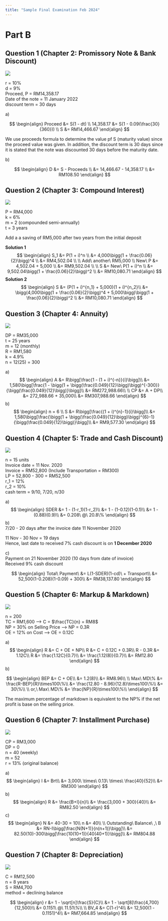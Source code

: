 ```yaml
---
title: "Sample Final Examination Feb 2024"
---
```


# Part B

## Question 1 (Chapter 2: Promissory Note & Bank Discount)

![](images/qna/sample_feb2024/bq1.png)\

r = 10%\
d = 9%\
Proceed, P = RM14,358.17\
Date of the note = 11 January 2022\
discount term = 30 days\

a)\

$$
\begin{align}
Proceed &= S(1 - dt) \\
14,358.17 &= S(1 - 0.09(\frac{30}{360})) \\
S &= RM14,466.67
\end{align}
$$

::: {.callout-note}
We use proceeds formula to determine the value pf S (maturity value) since the proceed value was given. In addition, the discount term is 30 days since it is stated that the note was discounted 30 days before the maturity date.
:::

b)\

$$
\begin{align}
D &= S - Proceeds \\
&= 14,466.67 - 14,358.17 \\
&= RM108.50
\end{align}
$$

## Question 2 (Chapter 3: Compound Interest)\

![](images/qna/sample_feb2024/bq2.png)\

P = RM4,000\
k = 6%\
m = 2 (compounded semi-annually)\
t = 3 years\

Add a a saving of RM5,000 after two years from the initial deposit\

**Solution 1**\
$$
\begin{align}
S_1 &= P(1 + i)^n \\
&= 4,000\bigg(1 + \frac{0.06}{2}\bigg)^4 \\
&= RM4,502.04 \\
\\
Add\ another\ RM5,000 \\
New\ P &= 4,502.04 + 5,000 \\
&= RM9,502.04 \\
\\
S &= New\ P(1 + i)^n \\
&= 9,502.04\bigg(1 + \frac{0.06}{2}\bigg)^2 \\
&= RM10,080.71
\end{align}
$$
**Solution 2**\
$$
\begin{align}
S &= (P(1 + i)^{n_1} + 5,000)(1 + i)^{n_2}\\
&= \bigg(4,000\bigg(1 + \frac{0.06}{2}\bigg)^4 + 5,000\bigg)\bigg(1 + \frac{0.06}{2}\bigg)^2 \\
&= RM10,080.71
\end{align}
$$

## Question 3 (Chapter 4: Annuity)\

![](images/qna/sample_feb2024/bq3.png)\

DP = RM35,000\
t = 25 years\
m = 12 (monthly)\
R = RM1,580\
k = 4.9%\
n = 12(25) = 300\

a)\
$$
\begin{align}
A &= R\bigg[\frac{1 - (1 + i)^{-n}}{i}\bigg]\\
&= 1,580\bigg[\frac{1 - \bigg(1 + \bigg(\frac{0.049}{12}\bigg)\bigg)^{-300}}{\bigg(\frac{0.049}{12}\bigg)}\bigg]\\
&= RM272,988.66\\
\\
CP &= A + DP\\
&= 272,988.66 + 35,000\\
&= RM307,988.66
\end{align}
$$
b)\
$$
\begin{align}
n = 6 \\
S &= R\bigg[\frac{(1 + i)^{n}-1}{i}\bigg]\\
&= 1,580\bigg[\frac{\bigg(1 + \bigg(\frac{0.049}{12}\bigg)\bigg)^{6}-1}{\bigg(\frac{0.049}{12}\bigg)}\bigg]\\
&= RM9,577.30
\end{align}
$$

## Question 4 (Chapter 5: Trade and Cash Discount)\

![](images/qna/sample_feb2024/bq4.png)\

n = 15 units\
Invoice date = 11 Nov. 2020\
Invoice = RM52,800 (Include Transportation = RM300)\
LP = 52,800 - 300 = RM52,500\
r_1 = 12%\
r_2 = 10%\
cash term = 9/10, 7/20, n/30\

a)\
$$
\begin{align}
SDER &= 1 - (1-r_1)(1-r_2)\\
&= 1 - (1-0.12)(1-0.1)\\
&= 1 - (0.88)(0.9)\\
&= 0.208\ @\ 20.8\%
\end{align}
$$
b)\
7/20 - 20 days after the invoice date 11 November 2020\

11 Nov - 30 Nov = 19 days\
Hence, last date to received 7% cash discount is on **1 December 2020**\

c)\
Payment on 21 November 2020 (10 days from date of invoice)\
Received 9% cash discount\

$$
\begin{align}
Total\ Payment\ &= L(1-SDER)(1-cd)\ + Transport\\
&= 52,500(1-0.208)(1-0.09) + 300\\
&= RM38,137.80
\end{align}
$$

## Question 5 (Chapter 6: Markup & Markdown)\

![](images/qna/sample_feb2024/bq5.png)\

n = 200\
TC = RM1,600 --> C = $\frac{TC}{n} = RM8$\
NP = 30% on Selling Price --> NP = 0.3R\
OE = 12% on Cost --> OE = 0.12C\

a)\
$$
\begin{align}
R &= C + OE + NP\\
R &= C + 0.12C + 0.3R\\
R - 0.3R &= 1.12C\\
R &= \frac{1.12C}{0.7}\\
&= \frac{1.12(8)}{0.7}\\
&= RM12.80
\end{align}
$$
b)\

$$
\begin{align}
BEP &= C + OE\\
&= 1.2(8)\\
&= RM8.96\\
\\
Max\ MD\% &= \frac{R-BEP}{R}\times100\%\\
&= \frac{12.80 - 8.96}{12.8}\times100\%\\
&= 30\%\\
\\
or,\ Max\ MD\% &= \frac{NP}{R}\times100\%\\
\end{align}
$$

::: {.callout-note}
The maximum percentage of markdown is equivalent to the NP% if the net profit is base on the selling price.
:::

## Question 6 (Chapter 7: Installment Purchase)\

![](images/qna/sample_feb2024/bq6.png)\

CP = RM3,000\
DP = 0\
n = 40 (weekly)\
m = 52\
r = 13% (original balance)\

a)\
$$
\begin{align}
I &= Brt\\
&= 3,000\ \times\ 0.13\ \times\ \frac{40}{52}\\
&= RM300
\end{align}
$$
b)\
$$
\begin{align}
R &= \frac{B+I}{n}\\
&= \frac{3,000 + 300}{40}\\
&= RM82.50
\end{align}
$$
c)\
$$
\begin{align}
N &= 40-30 = 10\\
n &= 40\\
\\
Outstanding\ Balance\ ,\ B &= RN-I\bigg[\frac{N(N+1)}{n(n+1)}\bigg]\\
&= 82.50(10)-300\bigg[\frac{10(10+1)}{40(40+1)}\bigg]\\
&= RM804.88
\end{align}
$$

## Question 7 (Chapter 8: Depreciation)\

![](images/qna/sample_feb2024/bq7.png)\

C = RM12,500\
n = 8 years\
S = RM4,700\
method = declining balance

$$
\begin{align}
r &= 1 - \sqrt[n]\frac{S}{C}\\
&= 1 - \sqrt[8]\frac{4,700}{12,500}\\
&= 0.1151\ @\ 11.51\%\\
\\
BV_4 &= C(1-r)^4\\
&= 12,500(1 - 0.1151)^4\\
&= RM7,664.85
\end{align}
$$









